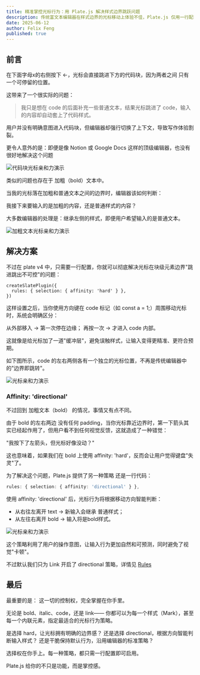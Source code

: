 ```yaml
---
title: 精准掌控光标行为：用 Plate.js 解决样式边界跳跃问题
description: 传统富文本编辑器在样式边界的光标移动上体验不佳，Plate.js 仅用一行配置即可带来更自然、可控的输入体验。本文详解其原理与用法。
date: 2025-06-12
author: Felix Feng
published: true
---
```


## 前言

在下面字母x的右侧按下 ←，光标会直接跳进下方的代码块，因为两者之间 只有一个可停留的位置。

这带来了一个很实际的问题：

> 我只是想在 code 的后面补充一些普通文本，结果光标跳进了 code，输入的内容却自动套上了代码样式。

用户并没有明确意图进入代码块，但编辑器却强行切换了上下文，导致写作体验割裂。

更令人意外的是：即便是像 Notion 或 Google Docs 这样的顶级编辑器，也没有很好地解决这个问题

![代码块光标亲和力演示](/blog/affinity/1.gif)

类似的问题也存在于 加粗（bold）文本中。

当我的光标落在加粗和普通文本之间的边界时，编辑器该如何判断：

我接下来要输入的是加粗的内容，还是普通样式的内容？

大多数编辑器的处理是：继承左侧的样式，即便用户希望输入的是普通文本。

![加粗文本光标亲和力演示](/blog/affinity/2.gif)

## 解决方案

不过在 plate v4 中，只需要一行配置，你就可以彻底解决光标在块级元素边界"跳进跳出不可控"的问题：

```tsx
createSlatePlugin({
  rules: { selection: { affinity: 'hard' } },
})
```

这样设置之后，当你使用方向键在 code 标记（如 const a = 1;）周围移动光标时，系统会明确区分：

从外部移入 → 第一次停在边缘；
再按一次 → 才进入 code 内部。

这就像是给光标加了一道"缓冲层"，避免误触样式，让输入变得更精准、更符合预期。

如下图所示，code 的左右两侧各有一个独立的光标位置，不再是传统编辑器中的"边界即跳转"。

![光标亲和力演示](/blog/affinity/3.gif)

### Affinity: 'directional'

不过回到 加粗文本（bold） 的情况，事情又有点不同。

由于 bold 的左右两边 没有任何 padding，当你光标靠近边界时，第一下箭头其实已经起作用了，但用户看不到任何视觉反馈，这就造成了一种错觉：

"我按下了左箭头，但光标好像没动？"

这也意味着，如果我们在 bold 上使用 affinity: 'hard'，反而会让用户觉得键盘"失灵"了。

为了解决这个问题，Plate.js 提供了另一种策略 还是一行代码：

```ts
rules: { selection: { affinity: 'directional' } },
```

使用 affinity: 'directional' 后，光标行为将根据移动方向智能判断：

* 从右往左离开 text → 新输入会继承 普通样式；
* 从左往右离开 bold → 输入将是bold样式。

![光标亲和力演示](/blog/affinity/4.gif)

这个策略利用了用户的操作意图，让输入行为更加自然和可预测，同时避免了视觉"卡顿"。

不过默认我们只为 Link 开启了 directional 策略，详情见 [Rules](https://platejs.org/docs/plugin-rules#rulesselection)

## 最后

最重要的是：
这一切的控制权，完全掌握在你手里。

无论是 bold、italic、code，还是 link——
你都可以为每一个样式（Mark），甚至每一个内联元素，指定最适合的光标行为策略。

是选择 hard，让光标拥有明确的边界感？
还是选择 directional，根据方向智能判断输入样式？
还是干脆保持默认行为，沿用编辑器的标准策略？

选择权在你手上。每一种策略，都只需一行配置即可启用。

Plate.js 给你的不只是功能，而是掌控感。
